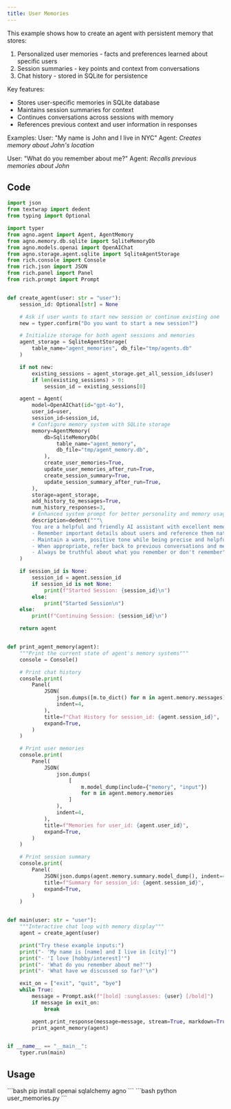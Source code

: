 ```yaml
---
title: User Memories
---
```


This example shows how to create an agent with persistent memory that stores:
1. Personalized user memories - facts and preferences learned about specific users
2. Session summaries - key points and context from conversations
3. Chat history - stored in SQLite for persistence

Key features:
- Stores user-specific memories in SQLite database
- Maintains session summaries for context
- Continues conversations across sessions with memory
- References previous context and user information in responses

Examples:
User: "My name is John and I live in NYC"
Agent: *Creates memory about John's location*

User: "What do you remember about me?"
Agent: *Recalls previous memories about John*

## Code

```python user_memories.py
import json
from textwrap import dedent
from typing import Optional

import typer
from agno.agent import Agent, AgentMemory
from agno.memory.db.sqlite import SqliteMemoryDb
from agno.models.openai import OpenAIChat
from agno.storage.agent.sqlite import SqliteAgentStorage
from rich.console import Console
from rich.json import JSON
from rich.panel import Panel
from rich.prompt import Prompt


def create_agent(user: str = "user"):
    session_id: Optional[str] = None

    # Ask if user wants to start new session or continue existing one
    new = typer.confirm("Do you want to start a new session?")

    # Initialize storage for both agent sessions and memories
    agent_storage = SqliteAgentStorage(
        table_name="agent_memories", db_file="tmp/agents.db"
    )

    if not new:
        existing_sessions = agent_storage.get_all_session_ids(user)
        if len(existing_sessions) > 0:
            session_id = existing_sessions[0]

    agent = Agent(
        model=OpenAIChat(id="gpt-4o"),
        user_id=user,
        session_id=session_id,
        # Configure memory system with SQLite storage
        memory=AgentMemory(
            db=SqliteMemoryDb(
                table_name="agent_memory",
                db_file="tmp/agent_memory.db",
            ),
            create_user_memories=True,
            update_user_memories_after_run=True,
            create_session_summary=True,
            update_session_summary_after_run=True,
        ),
        storage=agent_storage,
        add_history_to_messages=True,
        num_history_responses=3,
        # Enhanced system prompt for better personality and memory usage
        description=dedent("""\
        You are a helpful and friendly AI assistant with excellent memory.
        - Remember important details about users and reference them naturally
        - Maintain a warm, positive tone while being precise and helpful
        - When appropriate, refer back to previous conversations and memories
        - Always be truthful about what you remember or don't remember"""),
    )

    if session_id is None:
        session_id = agent.session_id
        if session_id is not None:
            print(f"Started Session: {session_id}\n")
        else:
            print("Started Session\n")
    else:
        print(f"Continuing Session: {session_id}\n")

    return agent


def print_agent_memory(agent):
    """Print the current state of agent's memory systems"""
    console = Console()

    # Print chat history
    console.print(
        Panel(
            JSON(
                json.dumps([m.to_dict() for m in agent.memory.messages]),
                indent=4,
            ),
            title=f"Chat History for session_id: {agent.session_id}",
            expand=True,
        )
    )

    # Print user memories
    console.print(
        Panel(
            JSON(
                json.dumps(
                    [
                        m.model_dump(include={"memory", "input"})
                        for m in agent.memory.memories
                    ]
                ),
                indent=4,
            ),
            title=f"Memories for user_id: {agent.user_id}",
            expand=True,
        )
    )

    # Print session summary
    console.print(
        Panel(
            JSON(json.dumps(agent.memory.summary.model_dump(), indent=4)),
            title=f"Summary for session_id: {agent.session_id}",
            expand=True,
        )
    )


def main(user: str = "user"):
    """Interactive chat loop with memory display"""
    agent = create_agent(user)

    print("Try these example inputs:")
    print("- 'My name is [name] and I live in [city]'")
    print("- 'I love [hobby/interest]'")
    print("- 'What do you remember about me?'")
    print("- 'What have we discussed so far?'\n")

    exit_on = ["exit", "quit", "bye"]
    while True:
        message = Prompt.ask(f"[bold] :sunglasses: {user} [/bold]")
        if message in exit_on:
            break

        agent.print_response(message=message, stream=True, markdown=True)
        print_agent_memory(agent)


if __name__ == "__main__":
    typer.run(main)
```

## Usage

<Steps>
  <Snippet file="create-venv-step.mdx" />

  <Step title="Install libraries">
    ```bash
    pip install openai sqlalchemy agno
    ```
  </Step>

  <Step title="Run the agent">
    ```bash
    python user_memories.py
    ```
  </Step>

</Steps>